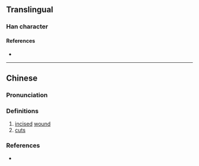 {{character info}}
==Translingual==

===Han character===
{{Han char|rn=18|rad=刀|as=11|sn=13|four=|canj=DELN|ids=⿰桼刂}}

====References====
* {{Han ref|kx=0143.160|hdz=10353.010|uh=34FC|ud=13564}}

----

==Chinese==
{{zh-forms|alt=𠝱,𠞩,𠞻,𠟴,㔑}}

===Pronunciation===
{{zh-pron
|m=chì
|c=cat1
|mc=y
|oc=y
|cat=
}}

===Definitions===
{{zh-hanzi}}

# [[incise]]d [[wound]]
# [[cuts]]

===References===
* {{R:twedu|C00640}}